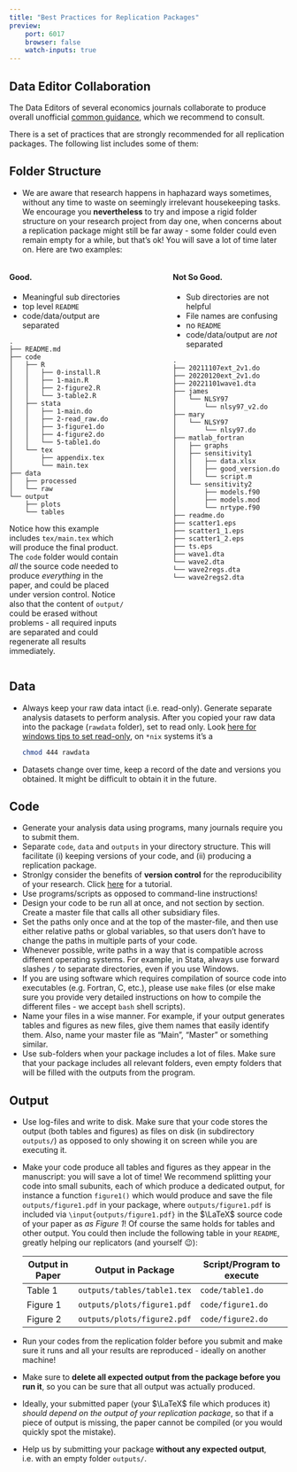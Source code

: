 ```yaml
---
title: "Best Practices for Replication Packages"
preview:
    port: 6017
    browser: false
    watch-inputs: true
---
```


::: {.callout-note}

# Data Editor Collaboration

The Data Editors of several economics journals collaborate to produce overall unofficial [common guidance](https://social-science-data-editors.github.io/guidance/), which we recommend to consult.
:::


There is a set of practices that are strongly recommended for all replication packages. The following list includes some of them:

## Folder Structure

* We are aware that research happens in haphazard ways sometimes, without any time to waste on seemingly irrelevant housekeeping tasks. We encourage you **nevertheless** to try and impose a rigid folder structure on your research project from day one, when concerns about a replication package might still be far away - some folder could even remain empty for a while, but that's ok! You will save a lot of time later on. Here are two examples:

::: {.columns}
::: {.column width=45%}
#### Good. 

* Meaningful sub directories
* top level `README`
* code/data/output are separated

```
.
├── README.md
├── code
│   ├── R
│   │   ├── 0-install.R
│   │   ├── 1-main.R
│   │   ├── 2-figure2.R
│   │   └── 3-table2.R
│   ├── stata
│   │   ├── 1-main.do
│   │   ├── 2-read_raw.do
│   │   ├── 3-figure1.do
│   │   ├── 4-figure2.do
│   │   └── 5-table1.do
│   └── tex
│       ├── appendix.tex
│       └── main.tex
├── data
│   ├── processed
│   └── raw
└── output
    ├── plots
    └── tables
```

Notice how this example includes `tex/main.tex` which will produce the final product. The `code` folder would contain _all_ the source code needed to produce _everything_ in the paper, and could be placed under version control. Notice also that the content of `output/` could be erased without problems - all required inputs are separated and could regenerate all results immediately.
:::
::: {.column width="10%"}
<!-- empty column to create gap -->
:::
::: {.column width=45%}
#### Not So Good. 

* Sub directories are not helpful
* File names are confusing
* no `README`
* code/data/output are *not* separated

```
.
├── 20211107ext_2v1.do
├── 20220120ext_2v1.do
├── 20221101wave1.dta
├── james
│   └── NLSY97
│       └── nlsy97_v2.do
├── mary
│   └── NLSY97
│       └── nlsy97.do
├── matlab_fortran
│   ├── graphs
│   ├── sensitivity1
│   │   ├── data.xlsx
│   │   ├── good_version.do
│   │   └── script.m
│   └── sensitivity2
│       ├── models.f90
│       ├── models.mod
│       └── nrtype.f90
├── readme.do
├── scatter1.eps
├── scatter1_1.eps
├── scatter1_2.eps
├── ts.eps
├── wave1.dta
└── wave2.dta
└── wave2regs.dta
└── wave2regs2.dta
```
:::
:::

## Data

* Always keep your raw data intact (i.e. read-only). Generate separate analysis datasets to perform analysis. After you copied your raw data into the package (`rawdata` folder), set to read only. Look [here for windows tips to set read-only](https://answers.microsoft.com/en-us/windows/forum/all/read-only-folder/1806c9a6-8ad9-47f7-a3a3-fa41d6a662f4), on `*nix` systems it's a
  ```bash
  chmod 444 rawdata
  ```
* Datasets change over time, keep a record of the date and versions you obtained. It might be difficult to obtain it in the future.

## Code

* Generate your analysis data using programs, many journals require you to submit them.
* Separate `code`, `data` and `outputs` in your directory structure. This will facilitate (i) keeping versions of your code, and (ii) producing a replication package.
* Stronlgy consider the benefits of **version control** for the reproducibility of your research. Click [here](https://datacarpentry.org/rr-version-control/) for a tutorial.
* Use programs/scripts as opposed to command-line instructions!
* Design your code to be run all at once, and not section by section. Create a master file that calls all other subsidiary files.
* Set the paths only once and at the top of the master-file, and then use either relative paths or global variables, so that users don't have to change the paths in multiple parts of your code. 
* Whenever possible, write paths in a way that is compatible across different operating systems. For example, in Stata, always use forward slashes `/` to separate directories, even if you use Windows.
* If you are using software which requires compilation of source code into executables (e.g. Fortran, C, etc.), please use `make` files (or else make sure you provide very detailed instructions on how to compile the different files - we accept `bash` shell scripts).
* Name your files in a wise manner. For example, if your output generates tables and figures as new files, give them names that easily identify them. Also, name your master file as "Main", "Master" or something similar.
* Use sub-folders when your package includes a lot of files. Make sure that your package includes all relevant folders, even empty folders that will be filled with the outputs from the program.

## Output


* Use log-files and write to disk. Make sure that your code stores the output (both tables and figures) as files on disk (in subdirectory `outputs/`) as opposed to only showing it on screen while you are executing it. 
* Make your code produce all tables and figures as they appear in the manuscript: you will save a lot of time! We recommend splitting your code into small subunits, each of which produce a dedicated output, for instance a function `figure1()` which would produce and save the file `outputs/figure1.pdf` in your package, where `outputs/figure1.pdf` is included via `\input{outputs/figure1.pdf}` in the $\LaTeX$ source code of your paper as _as Figure 1_! Of course the same holds for tables and other output. You could then include the following table in your `README`, greatly helping our replicators (and yourself 😉):

    | Output in Paper | Output in Package | Script/Program to execute |
    | ------ | -------- | ------------------------- |
    | Table 1 | `outputs/tables/table1.tex` |  `code/table1.do` |
    | Figure 1 | `outputs/plots/figure1.pdf` |  `code/figure1.do` |
    | Figure 2 | `outputs/plots/figure2.pdf` |  `code/figure2.do` |


* Run your codes from the replication folder before you submit and make sure it runs and all your results are reproduced - ideally on another machine!
* Make sure to **delete all expected output from the package before you run it**, so you can be sure that all output was actually produced. 
* Ideally, your submitted paper (your $\LaTeX$ file which produces it) _should depend on the output of your replication package_, so that if a piece of output is missing, the paper cannot be compiled (or you would quickly spot the mistake).
* Help us by submitting your package **without any expected output**, i.e. with an empty folder `outputs/`.


